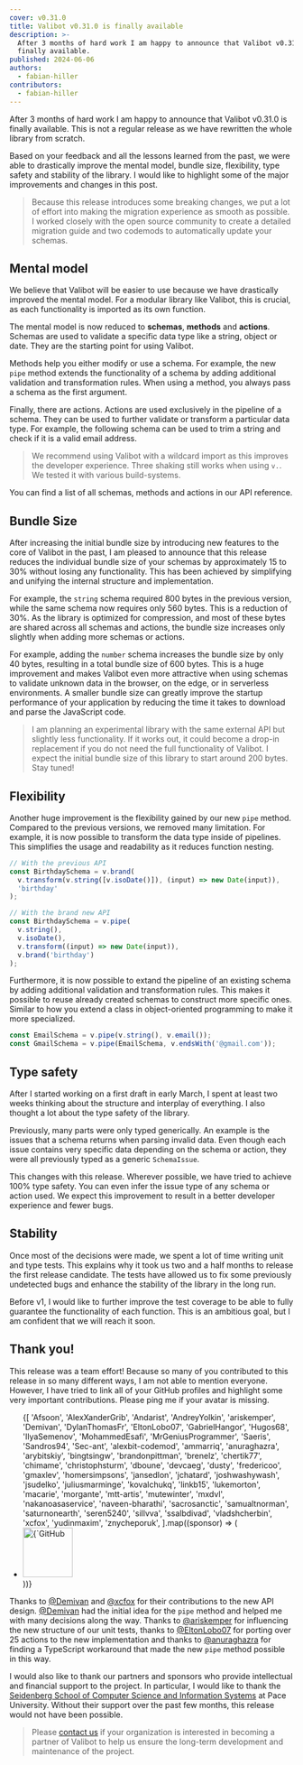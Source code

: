 ```yaml
---
cover: v0.31.0
title: Valibot v0.31.0 is finally available
description: >-
  After 3 months of hard work I am happy to announce that Valibot v0.31.0 is
  finally available.
published: 2024-06-06
authors:
  - fabian-hiller
contributors:
  - fabian-hiller
---
```



After 3 months of hard work I am happy to announce that Valibot v0.31.0 is finally available. This is not a regular release as we have rewritten the whole library from scratch.

Based on your feedback and all the lessons learned from the past, we were able to drastically improve the mental model, bundle size, flexibility, type safety and stability of the library. I would like to highlight some of the major improvements and changes in this post.

> Because this release introduces some breaking changes, we put a lot of effort into making the migration experience as smooth as possible. I worked closely with the open source community to create a detailed <Link href="/guides/migrate-to-v0.31.0/">migration guide</Link> and two codemods to automatically update your schemas.

## Mental model

We believe that Valibot will be easier to use because we have drastically improved the mental model. For a modular library like Valibot, this is crucial, as each functionality is imported as its own function.

The mental model is now reduced to **schemas**, **methods** and **actions**. Schemas are used to validate a specific data type like a string, object or date. They are the starting point for using Valibot.

Methods help you either modify or use a schema. For example, the new <Link href="/api/pipe/">`pipe`</Link> method extends the functionality of a schema by adding additional validation and transformation rules. When using a method, you always pass a schema as the first argument.

Finally, there are actions. Actions are used exclusively in the pipeline of a schema. They can be used to further validate or transform a particular data type. For example, the following schema can be used to trim a string and check if it is a valid email address.

<MentalModelDark
  alt="Code example with a schema, method and actions"
  class="hidden dark:block"
/>
<MentalModelLight
  alt="Code example with a schema, method and actions"
  class="dark:hidden"
/>

> We recommend using Valibot with a wildcard import as this improves the developer experience. Three shaking still works when using `v.`. We tested it with various build-systems.

You can find a list of all schemas, methods and actions in our <Link href="/api/">API reference</Link>.

## Bundle Size

After increasing the initial bundle size by introducing new features to the core of Valibot in the past, I am pleased to announce that this release reduces the individual bundle size of your schemas by approximately 15 to 30% without losing any functionality. This has been achieved by simplifying and unifying the internal structure and implementation.

For example, the <Link href="/api/string/">`string`</Link> schema required 800 bytes in the previous version, while the same schema now requires only 560 bytes. This is a reduction of 30%. As the library is optimized for compression, and most of these bytes are shared across all schemas and actions, the bundle size increases only slightly when adding more schemas or actions.

<StringSizeDark
  alt="Comparison of string schema bundle size between v0.30.0 and v0.31.0"
  class="hidden dark:block"
/>
<StringSizeLight
  alt="Comparison of string schema bundle size between v0.30.0 and v0.31.0"
  class="dark:hidden"
/>

For example, adding the <Link href="/api/number/">`number`</Link> schema increases the bundle size by only 40 bytes, resulting in a total bundle size of 600 bytes. This is a huge improvement and makes Valibot even more attractive when using schemas to validate unknown data in the browser, on the edge, or in serverless environments. A smaller bundle size can greatly improve the startup performance of your application by reducing the time it takes to download and parse the JavaScript code.

> I am planning an experimental library with the same external API but slightly less functionality. If it works out, it could become a drop-in replacement if you do not need the full functionality of Valibot. I expect the initial bundle size of this library to start around 200 bytes. Stay tuned!

## Flexibility

Another huge improvement is the flexibility gained by our new <Link href="/api/pipe/">`pipe`</Link> method. Compared to the previous versions, we removed many limitation. For example, it is now possible to transform the data type inside of pipelines. This simplifies the usage and readability as it reduces function nesting.

```ts
// With the previous API
const BirthdaySchema = v.brand(
  v.transform(v.string([v.isoDate()]), (input) => new Date(input)),
  'birthday'
);

// With the brand new API
const BirthdaySchema = v.pipe(
  v.string(),
  v.isoDate(),
  v.transform((input) => new Date(input)),
  v.brand('birthday')
);
```

Furthermore, it is now possible to extand the pipeline of an existing schema by adding additional validation and transformation rules. This makes it possible to reuse already created schemas to construct more specific ones. Similar to how you extend a class in object-oriented programming to make it more specialized.

```ts
const EmailSchema = v.pipe(v.string(), v.email());
const GmailSchema = v.pipe(EmailSchema, v.endsWith('@gmail.com'));
```

## Type safety

After I started working on a first draft in early March, I spent at least two weeks thinking about the structure and interplay of everything. I also thought a lot about the type safety of the library.

Previously, many parts were only typed generically. An example is the issues that a schema returns when parsing invalid data. Even though each issue contains very specific data depending on the schema or action, they were all previously typed as a generic `SchemaIssue`.

This changes with this release. Wherever possible, we have tried to achieve 100% type safety. You can even infer the issue type of any schema or action used. We expect this improvement to result in a better developer experience and fewer bugs.

<IssueTypeDark
  alt="Code example showing how the issue type of a schema is automatically inferred"
  class="hidden dark:block"
/>
<IssueTypeLight
  alt="Code example showing how the issue type of a schema is automatically inferred"
  class="dark:hidden"
/>

## Stability

Once most of the decisions were made, we spent a lot of time writing unit and type tests. This explains why it took us two and a half months to release the first release candidate. The tests have allowed us to fix some previously undetected bugs and enhance the stability of the library in the long run.

Before v1, I would like to further improve the test coverage to be able to fully guarantee the functionality of each function. This is an ambitious goal, but I am confident that we will reach it soon.

## Thank you!

This release was a team effort! Because so many of you contributed to this release in so many different ways, I am not able to mention everyone. However, I have tried to link all of your GitHub profiles and highlight some very important contributions. Please ping me if your avatar is missing.

<ul class="!mx-8 !mt-10 flex !list-none flex-wrap gap-2 md:!mt-12 lg:!mx-10 lg:!mt-14 lg:gap-3">
  {[
    'Afsoon',
    'AlexXanderGrib',
    'Andarist',
    'AndreyYolkin',
    'ariskemper',
    'Demivan',
    'DylanThomasFr',
    'EltonLobo07',
    'GabrielHangor',
    'Hugos68',
    'IlyaSemenov',
    'MohammedEsafi',
    'MrGeniusProgrammer',
    'Saeris',
    'Sandros94',
    'Sec-ant',
    'alexbit-codemod',
    'ammarriq',
    'anuraghazra',
    'arybitskiy',
    'bingtsingw',
    'brandonpittman',
    'brenelz',
    'chertik77',
    'chimame',
    'christophsturm',
    'dboune',
    'devcaeg',
    'dusty',
    'fredericoo',
    'gmaxlev',
    'homersimpsons',
    'jansedlon',
    'jchatard',
    'joshwashywash',
    'jsudelko',
    'juliusmarminge',
    'kovalchukq',
    'linkb15',
    'lukemorton',
    'macarie',
    'morgante',
    'mtt-artis',
    'mutewinter',
    'mxdvl',
    'nakanoasaservice',
    'naveen-bharathi',
    'sacrosanctic',
    'samualtnorman',
    'saturnonearth',
    'seren5240',
    'sillvva',
    'ssalbdivad',
    'vladshcherbin',
    'xcfox',
    'yudinmaxim',
    'znycheporuk',
  ].map((sponsor) => (
    <li key={sponsor} class="!m-0 !p-0">
      <a
        href={`https://github.com/${sponsor}`}
        target="_blank"
        rel="noreferrer"
      >
        <img
          width="88"
          height="88"
          loading="lazy"
          src={`https://github.com/${sponsor}.png?size=88`}
          alt={`GitHub profile picture of ${sponsor}`}
          class="w-9 rounded-full md:w-10 lg:w-11"
        />
      </a>
    </li>
  ))}
</ul>

Thanks to <a href="https://github.com/Demivan">@Demivan</a> and <a href="https://github.com/xcfox">@xcfox</a> for their contributions to the new API design. <a href="https://github.com/Demivan">@Demivan</a> had the initial idea for the <Link href="/api/pipe/">`pipe`</Link> method and helped me with many decisions along the way. Thanks to <a href="https://github.com/ariskemper">@ariskemper</a> for influencing the new structure of our unit tests, thanks to <a href="https://github.com/EltonLobo07">@EltonLobo07</a> for porting over 25 actions to the new implementation and thanks to <a href="https://github.com/anuraghazra">@anuraghazra</a> for finding a TypeScript workaround that made the new <Link href="/api/pipe/">`pipe`</Link> method possible in this way.

I would also like to thank our partners and sponsors who provide intellectual and financial support to the project. In particular, I would like to thank the <a href="https://www.pace.edu/seidenberg">Seidenberg School of Computer Science and Information Systems</a> at Pace University. Without their support over the past few months, this release would not have been possible.

> Please <a href="mailto:info@sifa-digital.de">contact us</a> if your organization is interested in becoming a partner of Valibot to help us ensure the long-term development and maintenance of the project.
